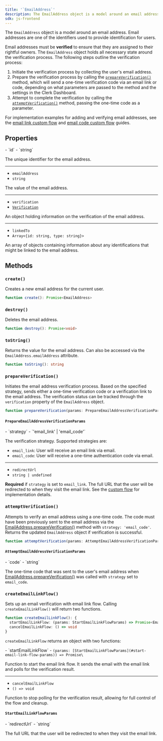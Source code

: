 ```yaml
---
title: '`EmailAddress`'
description: The EmailAddress object is a model around an email address.
sdk: js-frontend
---
```


The `EmailAddress` object is a model around an email address. Email addresses are one of the identifiers used to provide identification for users.

Email addresses must be **verified** to ensure that they are assigned to their rightful owners. The `EmailAddress` object holds all necessary state around the verification process. The following steps outline the verification process:

1. Initiate the verification process by collecting the user's email address.
1. Prepare the verification process by calling the [`prepareVerification()`](#prepare-verification) method, which will send a one-time verification code via an email link or code, depending on what parameters are passed to the method and the settings in the Clerk Dashboard.
1. Attempt to complete the verification by calling the [`attemptVerification()`](#attempt-verification) method, passing the one-time code as a parameter.

For implementation examples for adding and verifying email addresses, see the [email link custom flow](/docs/guides/development/custom-flows/authentication/email-links) and [email code custom flow](/docs/guides/development/custom-flows/account-updates/add-email) guides.

## Properties

<Properties>
  - `id`
  - `string`

  The unique identifier for the email address.

  ---

  - `emailAddress`
  - `string`

  The value of the email address.

  ---

  - `verification`
  - [`Verification`](/docs/references/javascript/types/verification)

  An object holding information on the verification of the email address.

  ---

  - `linkedTo`
  - `Array<{id: string, type: string}>`

  An array of objects containing information about any identifications that might be linked to the email address.
</Properties>

## Methods

### `create()`

Creates a new email address for the current user.

```typescript
function create(): Promise<EmailAddress>
```

### `destroy()`

Deletes the email address.

```typescript
function destroy(): Promise<void>
```

### `toString()`

Returns the value for the email address. Can also be accessed via the `EmailAddress.emailAddress` attribute.

```typescript
function toString(): string
```

### `prepareVerification()`

Initiates the email address verification process. Based on the specified strategy, sends either a one-time verification code or a verification link to the email address. The verification status can be tracked through the `verification` property of the `EmailAddress` object.

```typescript
function prepareVerification(params: PrepareEmailAddressVerificationParams): Promise<EmailAddress>
```

#### `PrepareEmailAddressVerificationParams`

<Properties>
  - `strategy`
  - `'email_link' | 'email_code'`

  The verification strategy. Supported strategies are:

  - `email_link`: User will receive an email link via email.
  - `email_code`: User will receive a one-time authentication code via email.

  ---

  - `redirectUrl`
  - `string | undefined`

  **Required** if `strategy` is set to `email_link`. The full URL that the user will be redirected to when they visit the email link. See the [custom flow](/docs/guides/development/custom-flows/authentication/email-links) for implementation details.
</Properties>

### `attemptVerification()`

Attempts to verify an email address using a one-time code. The code must have been previously sent to the email address via the [EmailAddress.prepareVerification()](#prepare-verification) method with `strategy: 'email_code'`. Returns the updated `EmailAddress` object if verification is successful.

```typescript
function attemptVerification(params: AttemptEmailAddressVerificationParams): Promise<EmailAddress>
```

#### `AttemptEmailAddressVerificationParams`

<Properties>
  - `code`
  - `string`

  The one-time code that was sent to the user's email address when [EmailAddress.prepareVerification()](#prepare-verification) was called with `strategy` set to `email_code`.
</Properties>

### `createEmailLinkFlow()`

Sets up an email verification with email link flow. Calling `createEmailLinkFlow()` will return two functions.

```typescript
function createEmailLinkFlow(): {
  startEmailLinkFlow: (params: StartEmailLinkFlowParams) => Promise<EmailAddress>
  cancelEmailLinkFlow: () => void
}
```

`createEmailLinkFlow` returns an object with two functions:

<Properties>
  - `startEmailLinkFlow`
  - <code>(params: [StartEmailLinkFlowParams](#start-email-link-flow-params)) => Promise\<EmailAddress></code>

  Function to start the email link flow. It sends the email with the email link and polls for the verification result.

  ---

  - `cancelEmailLinkFlow`
  - `() => void`

  Function to stop polling for the verification result, allowing for full control of the flow and cleanup.
</Properties>

#### `StartEmailLinkFlowParams`

<Properties>
  - `redirectUrl`
  - `string`

  The full URL that the user will be redirected to when they visit the email link.
</Properties>

